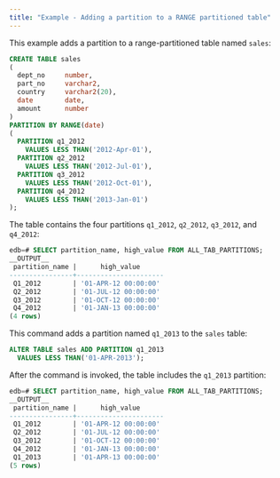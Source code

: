 ```yaml
---
title: "Example - Adding a partition to a RANGE partitioned table"
---
```


<div id="example_adding_a_partition_to_a_range_partitioned_table" class="registered_link"></div>

This example adds a partition to a range-partitioned table named `sales`:

```sql
CREATE TABLE sales
(
  dept_no     number,
  part_no     varchar2,
  country     varchar2(20),
  date        date,
  amount      number
)
PARTITION BY RANGE(date)
(
  PARTITION q1_2012
    VALUES LESS THAN('2012-Apr-01'),
  PARTITION q2_2012
    VALUES LESS THAN('2012-Jul-01'),
  PARTITION q3_2012
    VALUES LESS THAN('2012-Oct-01'),
  PARTITION q4_2012
    VALUES LESS THAN('2013-Jan-01')
);
```

The table contains the four partitions `q1_2012`, `q2_2012`, `q3_2012`, and `q4_2012`:

```sql
edb=# SELECT partition_name, high_value FROM ALL_TAB_PARTITIONS;
__OUTPUT__
 partition_name |      high_value
----------------+----------------------
 Q1_2012        | '01-APR-12 00:00:00'
 Q2_2012        | '01-JUL-12 00:00:00'
 Q3_2012        | '01-OCT-12 00:00:00'
 Q4_2012        | '01-JAN-13 00:00:00'
(4 rows)
```

This command adds a partition named `q1_2013` to the `sales` table:

```sql
ALTER TABLE sales ADD PARTITION q1_2013
  VALUES LESS THAN('01-APR-2013');
```

After the command is invoked, the table includes the `q1_2013` partition:

```sql
edb=# SELECT partition_name, high_value FROM ALL_TAB_PARTITIONS;
__OUTPUT__
 partition_name |      high_value
----------------+----------------------
 Q1_2012        | '01-APR-12 00:00:00'
 Q2_2012        | '01-JUL-12 00:00:00'
 Q3_2012        | '01-OCT-12 00:00:00'
 Q4_2012        | '01-JAN-13 00:00:00'
 Q1_2013        | '01-APR-13 00:00:00'
(5 rows)
```
